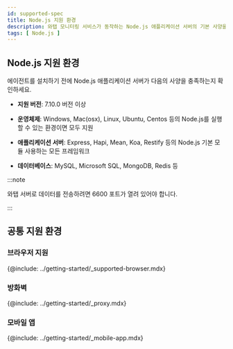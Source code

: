 ```yaml
---
id: supported-spec
title: Node.js 지원 환경
description: 와탭 모니터링 서비스가 동작하는 Node.js 애플리케이션 서버의 기본 사양을 알아보세요.
tags: [ Node.js ]
---
```


## Node.js 지원 환경

에이전트를 설치하기 전에 Node.js 애플리케이션 서버가 다음의 사양을 충족하는지 확인하세요.

* **지원 버전**: 7.10.0 버전 이상

* **운영체제**: Windows, Mac(osx), Linux, Ubuntu, Centos 등의 Node.js를 실행할 수 있는 환경이면 모두 지원

* **애플리케이션 서버**: Express, Hapi, Mean, Koa, Restify 등의 Node.js 기본 모듈 사용하는 모든 프레임워크

* **데이터베이스**: MySQL, Microsoft SQL, MongoDB, Redis 등

:::note

와탭 서버로 데이터를 전송하려면 6600 포트가 열려 있어야 합니다.

:::

## 공통 지원 환경

### 브라우저 지원

{@include: ../getting-started/_supported-browser.mdx}  

### 방화벽

{@include: ../getting-started/_proxy.mdx}

### 모바일 앱

{@include: ../getting-started/_mobile-app.mdx} 